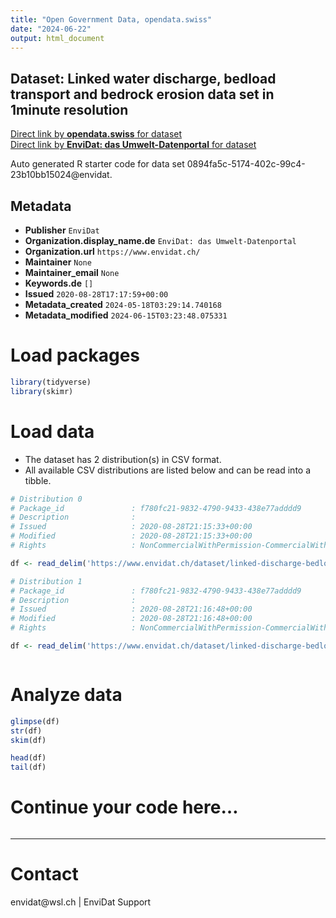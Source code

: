 ```yaml
---
title: "Open Government Data, opendata.swiss"
date: "2024-06-22"
output: html_document
---
```


## Dataset: Linked water discharge, bedload transport and bedrock erosion data set in 1minute resolution



[Direct link by **opendata.swiss** for dataset](https://opendata.swiss/de/dataset/linked-water-discharge-bedload-transport-and-bedrock-erosion-data-set-in-1minute-resolution)<br>
[Direct link by **EnviDat: das Umwelt-Datenportal** for dataset](https://www.envidat.ch/#/metadata/linked-discharge-bedload-transport-and-bedrock-erosion-data-set)

Auto generated R starter code for data set 0894fa5c-5174-402c-99c4-23b10bb15024@envidat.

## Metadata

- **Publisher** `EnviDat`
- **Organization.display_name.de** `EnviDat: das Umwelt-Datenportal`
- **Organization.url** `https://www.envidat.ch/`
- **Maintainer** `None`
- **Maintainer_email** `None`
- **Keywords.de** `[]`
- **Issued** `2020-08-28T17:17:59+00:00`
- **Metadata_created** `2024-05-18T03:29:14.740168`
- **Metadata_modified** `2024-06-15T03:23:48.075331`


# Load packages

```r

library(tidyverse)
library(skimr)

```

# Load data

-   The dataset has 2 distribution(s) in CSV format.
-   All available CSV distributions are listed below and can be read into a tibble.

```r

# Distribution 0
# Package_id               : f780fc21-9832-4790-9433-438e77adddd9
# Description              : 
# Issued                   : 2020-08-28T21:15:33+00:00
# Modified                 : 2020-08-28T21:15:33+00:00
# Rights                   : NonCommercialWithPermission-CommercialWithPermission-ReferenceRequired

df <- read_delim('https://www.envidat.ch/dataset/linked-discharge-bedload-transport-and-bedrock-erosion-data-set/resource/f3448762-eb7a-4757-8374-3dc924329af7')

# Distribution 1
# Package_id               : f780fc21-9832-4790-9433-438e77adddd9
# Description              : 
# Issued                   : 2020-08-28T21:16:48+00:00
# Modified                 : 2020-08-28T21:16:48+00:00
# Rights                   : NonCommercialWithPermission-CommercialWithPermission-ReferenceRequired

df <- read_delim('https://www.envidat.ch/dataset/linked-discharge-bedload-transport-and-bedrock-erosion-data-set/resource/5ad00781-8f75-4457-ae4e-7ae2ddbbab28')



```

# Analyze data

```r

glimpse(df)
str(df)
skim(df)

head(df)
tail(df)

```

# Continue your code here...

```r

```

------------------------------------------------------------------------

# Contact

envidat@wsl.ch | EnviDat Support
